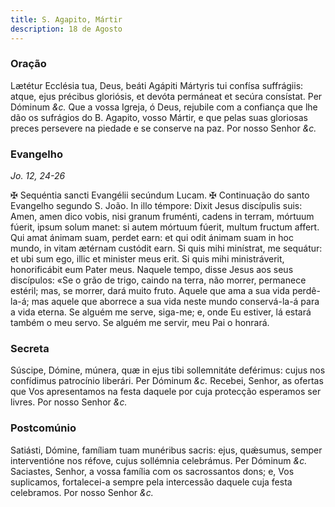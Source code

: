 ```yaml
---
title: S. Agapito, Mártir
description: 18 de Agosto
---
```


### Oração

<div class="grid grid-cols-2 gap-5">
  <span class="text-justify">
    Lætétur Ecclésia tua, Deus, beáti Agápiti Mártyris tui confísa suffrágiis:
    atque, ejus précibus gloriósis, et devóta permáneat et secúra consístat. Per
    Dóminum <em>&c.</em>
  </span>
  <span class="text-justify">
    Que a vossa Igreja, ó Deus, rejubile com a confiança que lhe dão os
    sufrágios do B. Agapito, vosso Mártir, e que pelas suas gloriosas preces
    persevere na piedade e se conserve na paz. Por nosso Senhor <em>&c.</em>
  </span>
</div>

### Evangelho

_Jo. 12, 24-26_

<div class="grid grid-cols-2 gap-5">
  <span class="text-justify">
    <span class="text-red-500">&#10016;</span> Sequéntia sancti Evangélii
    secúndum Lucam.
  </span>
  <span class="text-justify">
    <span class="text-red-500">&#10016;</span> Continuação do santo Evangelho
    segundo S. João.
  </span>
  <span class="text-justify">
    In illo témpore: Dixit Jesus discípulis suis: Amen, amen dico vobis, nisi
    granum fruménti, cadens in terram, mórtuum fúerit, ipsum solum manet: si
    autem mórtuum fúerit, multum fructum affert. Qui amat ánimam suam, perdet
    earn: et qui odit ánimam suam in hoc mundo, in vitam ætérnam custódit earn.
    Si quis mihi minístrat, me sequátur: et ubi sum ego, illic et minister meus
    erit. Si quis mihi ministráverit, honorificábit eum Pater meus.
  </span>
  <span class="text-justify">
    Naquele tempo, disse Jesus aos seus discípulos: «Se o grão de trigo, caindo
    na terra, não morrer, permanece estéril; mas, se morrer, dará muito fruto.
    Aquele que ama a sua vida perdê-la-á; mas aquele que aborrece a sua vida
    neste mundo conservá-la-á para a vida eterna. Se alguém me serve, siga-me;
    e, onde Eu estiver, lá estará também o meu servo. Se alguém me servir, meu
    Pai o honrará.
  </span>
</div>

### Secreta

<div class="grid grid-cols-2 gap-5">
  <span class="text-justify">
    Súscipe, Dómine, múnera, quæ in ejus tibi sollemnitáte deférimus: cujus nos
    confídimus patrocínio liberári. Per Dóminum <em>&c.</em>
  </span>
  <span class="text-justify">
    Recebei, Senhor, as ofertas que Vos apresentamos na festa daquele por cuja
    protecção esperamos ser livres. Por nosso Senhor <em>&c.</em>
  </span>
</div>

### Postcomúnio

<div class="grid grid-cols-2 gap-5">
  <span class="text-justify">
    Satiásti, Dómine, famíliam tuam munéribus sacris: ejus, quǽsumus, semper
    interventióne nos réfove, cujus sollémnia celebrámus. Per Dóminum
    <em>&c.</em>
  </span>
  <span class="text-justify">
    Saciastes, Senhor, a vossa família com os sacrossantos dons; e, Vos
    suplicamos, fortalecei-a sempre pela intercessão daquele cuja festa
    celebramos. Por nosso Senhor <em>&c.</em>
  </span>
</div>
